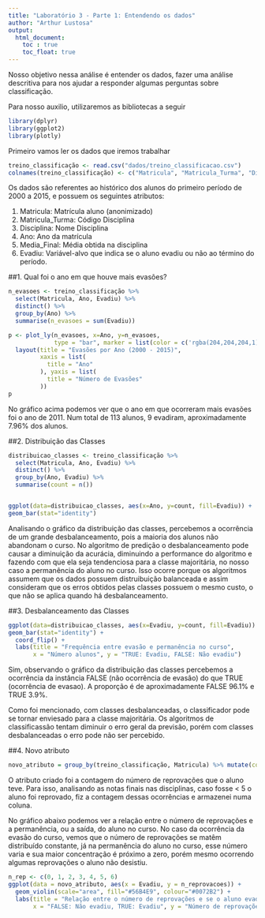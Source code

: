 ```yaml
---
title: "Laboratório 3 - Parte 1: Entendendo os dados"
author: "Arthur Lustosa"
output: 
  html_document:
    toc : true
    toc_float: true
---
```


Nosso objetivo nessa análise é entender os dados, fazer uma análise descritiva para nos ajudar a responder algumas perguntas sobre classificação.

Para nosso auxilio, utilizaremos as bibliotecas a seguir
```r
library(dplyr)
library(ggplot2)
library(plotly)
```


Primeiro vamos ler os dados que iremos trabalhar
```r
treino_classificação <- read.csv("dados/treino_classificacao.csv")
colnames(treino_classificação) <- c("Matricula", "Matricula_Turma", "Disciplina", "Ano", "Periodo","Media_Final", "Evadiu")
```

Os dados são referentes ao histórico dos alunos do primeiro período de 2000 a 2015, e possuem os seguintes atributos:

<ol>
<li>Matricula: Matrícula aluno (anonimizado)</li>
<li>Matricula_Turma: Código Disciplina</li>
<li>Disciplina: Nome Disciplina</li>
<li>Ano: Ano da matrícula</li>
<li>Media_Final: Média obtida na disciplina</li>
<li>Evadiu: Variável-alvo que indica se o aluno evadiu ou não ao término do período.</li>
</ol>


##1. Qual foi o ano em que houve mais evasões?

```r
n_evasoes <- treino_classificação %>%
  select(Matricula, Ano, Evadiu) %>%
  distinct() %>%
  group_by(Ano) %>%
  summarise(n_evasoes = sum(Evadiu))

```

```r

p <- plot_ly(n_evasoes, x=Ano, y=n_evasoes,
             type = "bar", marker = list(color = c('rgba(204,204,204,1)', 'rgba(204,204,204,1)', 'rgba(204,204,204,1)','rgba(204,204,204,1)','rgba(204,204,204,1)','rgba(204,204,204,1)','rgba(204,204,204,1)','rgba(204,204,204,1)','rgba(204,204,204,1)','rgba(204,204,204,1)','rgba(204,204,204,1)','rgba(222,45,38,0.8)', 'rgba(204,204,204,1)', 'rgba(204,204,204,1)','rgba(204,204,204,1)', 'rgba(204,204,204,1)'))) %>%
  layout(title = "Evasões por Ano (2000 - 2015)",
         xaxis = list(
           title = "Ano"
         ), yaxis = list(
           title = "Número de Evasões"
         )) 
p

```

No gráfico acima podemos ver que o ano em que ocorreram mais evasões foi o ano de 2011. Num total de 113 alunos, 9 evadiram, aproximadamente 7.96% dos alunos.

##2. Distribuição das Classes
```r
distribuicao_classes <- treino_classificação %>%
  select(Matricula, Ano, Evadiu) %>%
  distinct() %>%
  group_by(Ano, Evadiu) %>%
  summarise(count = n())


ggplot(data=distribuicao_classes, aes(x=Ano, y=count, fill=Evadiu)) +
geom_bar(stat="identity") 

```

Analisando o gráfico da distribuição das classes, percebemos a ocorrência de um grande desbalanceamento, pois a maioria dos alunos não abandonam o curso. No algoritmo de predição o desbalanceamento pode causar a diminuição da acurácia, diminuindo a performance do algoritmo e fazendo com que ela seja tendenciosa para a classe majoritária, no nosso caso a permanência do aluno no curso. Isso ocorre porque os algoritmos assumem que os dados possuem distruibuição balanceada e assim consideram que os erros obtidos pelas classes possuem o mesmo custo, o que não se aplica quando há desbalanceamento.

##3. Desbalanceamento das Classes 

```r
ggplot(data=distribuicao_classes, aes(x=Evadiu, y=count, fill=Evadiu)) +
geom_bar(stat="identity") +
  coord_flip() +
  labs(title = "Frequência entre evasão e permanência no curso",
       x = "Número alunos", y = "TRUE: Evadiu, FALSE: Não evadiu")
```


Sim, observando o gráfico da distribuição das classes percebemos a ocorrência da instância FALSE (não ocorrência de evasão) do que TRUE (ocorrência de evasao). A proporção é de aproximadamente FALSE 96.1% e TRUE 3.9%.

Como foi mencionado, com classes desbalanceadas, o classificador pode se tornar enviesado para a classe majoritária. Os algoritmos de classificassão tentam diminuir o erro geral da previsão, porém com classes desbalanceadas o erro pode não ser percebido. 

##4. Novo atributo
```r
novo_atributo = group_by(treino_classificação, Matricula) %>% mutate(count = n(), n_reprovacoes = sum(Media_Final < 5))

```
O atributo criado foi a contagem do número de reprovações que o aluno teve. Para isso, analisando as notas finais nas disciplinas, caso fosse < 5 o aluno foi reprovado, fiz a contagem dessas ocorrências e armazenei numa coluna.

No gráfico abaixo podemos ver a relação entre o número de reprovações e a permanência, ou a saída, do aluno no curso. No caso da ocorrência da evasão do curso, vemos que o número de reprovações se matêm distribuído constante, já na permanência do aluno no curso, esse número varia e sua maior concentração é próximo a zero, porém mesmo ocorrendo algumas reprovações o aluno não desistiu. 

```r
n_rep <- c(0, 1, 2, 3, 4, 5, 6)
ggplot(data = novo_atributo, aes(x = Evadiu, y = n_reprovacoes)) +
  geom_violin(scale="area", fill="#56B4E9", colour="#0072B2") +
  labs(title = "Relação entre o número de reprovações e se o aluno evadiu ou não",
       x = "FALSE: Não evadiu, TRUE: Evadiu", y = "Número de reprovações")

```

